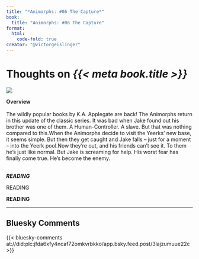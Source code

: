```yaml
---
title: "*Animorphs: #06 The Capture*"
book:
  title: "Animorphs: #06 The Capture"
format:
  html:
    code-fold: true
creator: "@victorgeislinger"
---
```


# Thoughts on *{{< meta book.title >}}*

::: {layout="[30,70]"}
![](https://books.google.com/books/content?id=hnIaRxcjql0C&printsec=frontcover&img=2)

**Overview** <br/>
<br/>
The wildly popular books by K.A. Applegate are back! The Animorphs return in this update of the classic series. It was bad when Jake found out his brother was one of them. A Human-Controller. A slave. But that was nothing compared to this.When the Animorphs decide to visit the Yeerks' new base, it seems simple. But then they get caught and Jake falls -- just for a moment -- into the Yeerk pool.Now they're out, and his friends can't see it. To them he's just like normal. But Jake is screaming for help. His worst fear has finally come true. He's become the enemy.
<br/>
<br/>


:::


***READING***

READING

**READING**

--- 

:::{.callout-note icon=false}

## Bluesky Comments

{{< bluesky-comments at://did:plc:jfda6xfy4ncaf72omkvrbkko/app.bsky.feed.post/3lajzumuue22c >}}


:::
